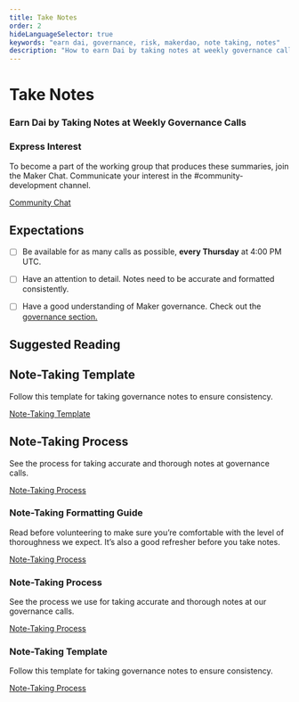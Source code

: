 ```yaml
---
title: Take Notes
order: 2
hideLanguageSelector: true
keywords: "earn dai, governance, risk, makerdao, note taking, notes"
description: "How to earn Dai by taking notes at weekly governance calls."
---
```


# Take Notes

### Earn Dai by Taking Notes at Weekly Governance Calls

<CTA>

### Express Interest

To become a part of the working group that produces these summaries, join the Maker Chat. Communicate your interest in the \#community-development channel.

[Community Chat](https://chat.makerdao.com/channel/community-development)

</CTA>

## Expectations

<Checklist>

- [ ] Be available for as many calls as possible, **every Thursday** at 4:00 PM UTC.

- [ ] Have an attention to detail. Notes need to be accurate and formatted consistently.

- [ ] Have a good understanding of Maker governance. Check out the [governance section.](/learn/governance/)

</Checklist>

## Suggested Reading

<Tout image alt>

<Box>

## Note-Taking Template

Follow this template for taking governance notes to ensure consistency.

[Note-Taking Template](/work_with_us/governance_and_risk_meetings/take-notes/)

</Box>

<Box>

## Note-Taking Process

See the process for taking accurate and thorough notes at governance calls.

[Note-Taking Process](/work_with_us/governance_and_risk_meetings/take-notes/)

</Box>

</Tout>

### Note-Taking Formatting Guide

Read before volunteering to make sure you’re comfortable with the level of thoroughness we expect. It’s also a good refresher before you take notes.

[Note-Taking Process](/governance_and_risk_meetings/take-notes/formatting-guide/)

### Note-Taking Process

See the process we use for taking accurate and thorough notes at our governance calls.

[Note-Taking Process](/work_with_us/governance_and_risk_meetings/take-notes/)

### Note-Taking Template

Follow this template for taking governance notes to ensure consistency.

[Note-Taking Process](/work_with_us/governance_and_risk_meetings/take-notes/call-template-governance-and-risk-meetings/)
